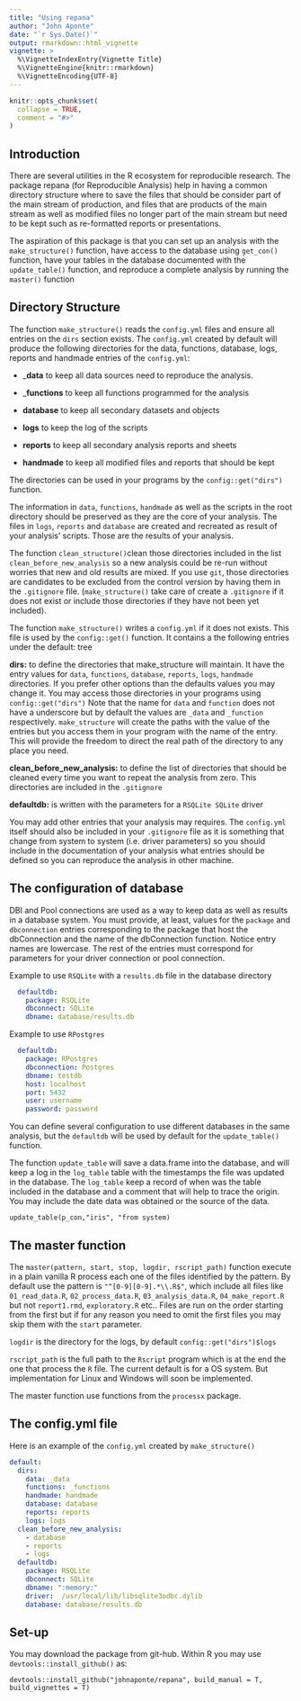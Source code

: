 ```yaml
---
title: "Using repana"
author: "John Aponte"
date: "`r Sys.Date()`"
output: rmarkdown::html_vignette
vignette: >
  %\VignetteIndexEntry{Vignette Title}
  %\VignetteEngine{knitr::rmarkdown}
  %\VignetteEncoding{UTF-8}
---
```


```r
knitr::opts_chunk$set(
  collapse = TRUE,
  comment = "#>"
)
```

## Introduction

There are several utilities in the R ecosystem for reproducible research. The 
package repana (for Reproducible Analysis) help in having a common directory 
structure where to save the files that should be consider part of the main stream
of production, and files that are products of the main stream as well as modified files 
no longer part of the main stream but need to be kept such as re-formatted reports or presentations.

The aspiration of this package is that you can set up an analysis with the `make_structure()` function,
have access to the database using `get_con()` function, have your tables in the 
database documented with the `update_table()` function, and reproduce a complete analysis
by running the  `master()` function

## Directory Structure

The function `make_structure()` reads the `config.yml` files and ensure all entries on the
`dirs` section exists. The `config.yml` created by default will produce the 
following directories for the data, functions, database, logs, reports and handmade 
entries of the `config.yml`:

* ___data__ to keep all data sources need to reproduce the analysis. 

* ___functions__ to keep all functions programmed for the analysis
    
* __database__ to keep all secondary datasets and objects
    
* __logs__ to keep the log of the scripts
    
* __reports__ to keep all secondary analysis reports and sheets
    
* __handmade__ to keep all modified files and reports that should be kept

The directories can be used in your programs by the `config::get("dirs")` function.

    
The information in `data`, `functions`, `handmade` as well as the scripts in the root 
directory should be preserved as they are the core of your analysis.
The files in `logs`, `reports` and `database` are created and recreated as
result of your analysis' scripts. Those are the results of your analysis. 

The function `clean_structure()`clean those directories included in the list `clean_before_new_analysis` 
so a new analysis could be re-run without worries that new
and old results are mixed. If you use `git`, those directories are
candidates to be excluded from the control version by having them in the `.gitignore` file.
(`make_structure()` take care of create a `.gitignore` if it does not exist or include those
directories if they have not been yet included).

The function `make_structure()` writes a `config.yml` if it does not exists. This file is used by the
`config::get()` function. It contains a the following entries under the default: tree

__dirs:__ to define the directories that make_structure will maintain. It have
the entry values for `data`, `functions`, `database`, `reports`, `logs`, `handmade`
directories. If you prefer other options than the defaults values you may change
it. You may access those directories in your programs using `config::get("dirs")`
Note that the name for `data` and `function` does not have a underscore but by default
the values are `_data` and `_function` respectively. `make_structure` will create the paths
with the value of the entries but you access them in your program with the name of the entry.
This will provide the freedom to direct the real path of the directory to any place you need.


__clean_before_new_analysis:__ to define the list of directories that should be cleaned every time you want to repeat
the analysis from zero. This directories are included in the `.gitignore`

__defaultdb:__ is written with the parameters for a `RSQLite SQLite` driver

You may add other entries that your analysis may requires. The `config.yml` 
itself should also be included in your `.gitignore` file as it is
something that change from system to system (i.e. driver parameters) so you should
include in the documentation of your analysis what entries should be defined so you
can reproduce the analysis in other machine.

## The configuration of database

DBI and Pool connections are used as a way to keep data as well as results in a 
database system. You must provide, at least, values for the `package` and `dbconnection` entries corresponding
to the package that host the dbConnection and the name of the dbConnection function. Notice entry names are lowercase.
The rest of the entries must correspond for parameters for your driver connection or pool connection.

Example to use `RSQLite` with a `results.db` file in the database directory

```yaml
  defaultdb:
    package: RSQLite
    dbconnect: SQLite
    dbname: database/results.db

```

Example to use `RPostgres`

```yaml
  defaultdb:
    package: RPostgres
    dbconnection: Postgres
    dbname: testdb
    host: localhost
    port: 5432
    user: username
    password: password

```

You can define several configuration to use different databases in the same
analysis, but the `defaultdb` will be used by  default for the `update_table()` function.

The function `update_table` will save a data.frame into the database, and will
keep a log in the `log_table` table with the timestamps the file was updated
in the database. The `log_table` keep a record of when was the table included in
the database and a comment that will help to trace the origin. You may include the
date data was obtained or the source of the data.

`update_table(p_con,"iris", "from system)`

## The master function

The `master(pattern, start, stop, logdir, rscript_path)` function execute in a plain vanilla R process each one of the files
identified by the pattern. By default use the pattern is `"^[0-9][0-9].*\\.R$"`, which include all files like `01_read_data.R`, `02_process_data.R`, `03_analysis_data.R`, `04_make_report.R`
but not `report1.rmd`, `exploratory.R` etc..
Files are run on the order starting from the first but if for any reason you need to omit the first files you may skip them with the `start` parameter.

`logdir` is the directory for the logs, by default `config::get("dirs")$logs`

`rscript_path` is the full path to the `Rscript` program which is at the end the one that process the `R` file. 
The current default is for a OS system. But implementation for Linux and Windows will soon be implemented.

The master function use functions from the `processx` package.

## The config.yml file

Here is an example of the `config.yml` created by `make_structure()`

```*.yml
default:
  dirs:
    data: _data
    functions: _functions
    handmade: handmade
    database: database
    reports: reports
    logs: logs
  clean_before_new_analysis: 
    - database
    - reports
    - logs
  defaultdb:
    package: RSQLite
    dbconnect: SQLite
    dbname: ":memory:"
    driver:  /usr/local/lib/libsqlite3odbc.dylib 
    database: database/results.db
```

## Set-up

You may download the package from git-hub. Within R you may use `devtools::install_github()` as:

`devtools::install_github("johnaponte/repana", build_manual = T, build_vignettes = T)`


